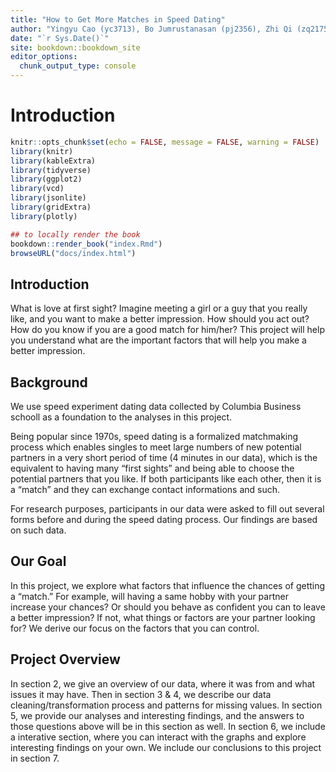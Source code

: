 ```yaml
--- 
title: "How to Get More Matches in Speed Dating"
author: "Yingyu Cao (yc3713), Bo Jumrustanasan (pj2356), Zhi Qi (zq2175)"
date: "`r Sys.Date()`"
site: bookdown::bookdown_site
editor_options: 
  chunk_output_type: console
---
```


# Introduction

```r
knitr::opts_chunk$set(echo = FALSE, message = FALSE, warning = FALSE)
library(knitr)
library(kableExtra)
library(tidyverse)
library(ggplot2)
library(vcd)
library(jsonlite)
library(gridExtra)
library(plotly)
```

```r
## to locally render the book
bookdown::render_book("index.Rmd")
browseURL("docs/index.html")
```

## Introduction

What is love at first sight? Imagine meeting a girl or a guy that you really like, and you want to make a better impression. How should you act out? How do you know if you are a good match for him/her? This project will help you understand what are the important factors that will help you make a better impression. 

## Background

We use speed experiment dating data collected by Columbia Business schooll as a foundation to the analyses in this project. 

Being popular since 1970s, speed dating is a formalized matchmaking process which enables singles to meet large numbers of new potential partners in a very short period of time (4 minutes in our data), which is the equivalent to having many “first sights” and being able to choose the potential partners that you like. If both participants like each other, then it is a “match” and they can exchange contact informations and such. 

For research purposes, participants in our data were asked to fill out several forms before and during the speed dating process. Our findings are based on such data. 

## Our Goal

In this project, we explore what factors that influence the chances of getting a “match.” For example, will having a same hobby with your partner increase your chances? Or should you behave as confident you can to leave a better impression? If not, what things or factors are your partner looking for? We derive our focus on the factors that you can control.

## Project Overview

In section 2, we give an overview of our data, where it was from and what issues it may have. Then in section 3 & 4, we describe our data cleaning/transformation process and patterns for missing values. In section 5, we provide our analyses and interesting findings, and the answers to those questions above will be in this section as well. In section 6, we include a interative section, where you can interact with the graphs and explore interesting findings on your own. We include our conclusions to this project in section 7. 
